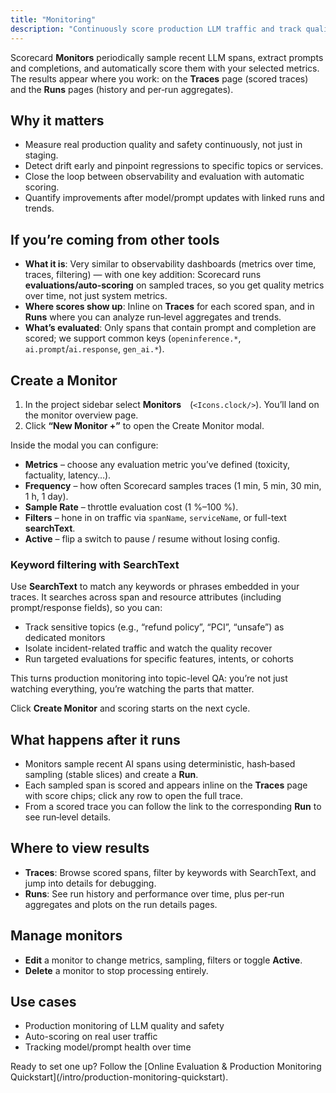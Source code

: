 ```yaml
---
title: "Monitoring"
description: "Continuously score production LLM traffic and track quality over time."
---
```



<DarkLightImage
  lightSrc="/images/monitors/monitors-list.png"
  darkSrc="/images/monitors/monitors-list.png"
  caption="Monitor overview list."
  alt="Screenshot of monitor overview list."
/>

Scorecard **Monitors** periodically sample recent LLM spans, extract prompts and completions, and automatically score them with your selected metrics. The results appear where you work: on the **Traces** page (scored traces) and the **Runs** pages (history and per‑run aggregates).

## Why it matters

- Measure real production quality and safety continuously, not just in staging.
- Detect drift early and pinpoint regressions to specific topics or services.
- Close the loop between observability and evaluation with automatic scoring.
- Quantify improvements after model/prompt updates with linked runs and trends.

## If you’re coming from other tools

- **What it is**: Very similar to observability dashboards (metrics over time, traces, filtering) — with one key addition: Scorecard runs **evaluations/auto‑scoring** on sampled traces, so you get quality metrics over time, not just system metrics.
- **Where scores show up**: Inline on **Traces** for each scored span, and in **Runs** where you can analyze run‑level aggregates and trends.
- **What’s evaluated**: Only spans that contain prompt and completion are scored; we support common keys (`openinference.*`, `ai.prompt`/`ai.response`, `gen_ai.*`).

<DarkLightImage
  lightSrc="/images/monitors/monitors-traces-search.png"
  darkSrc="/images/monitors/monitors-traces-search.png"
  caption="Monitor overview list."
  alt="Screenshot of monitor overview list."
/>

## Create a Monitor

1. In the project sidebar select **Monitors** (<code>&lt;Icons.clock/&gt;</code>). You’ll land on the monitor overview page.
2. Click **“New Monitor +”** to open the Create Monitor modal.

<DarkLightImage
  lightSrc="/images/monitors/monitor-create.png"
  darkSrc="/images/monitors/monitor-create.png"
  caption="Create monitor modal."
  alt="Create monitor modal screenshot."
/>

Inside the modal you can configure:

* **Metrics** – choose any evaluation metric you’ve defined (toxicity, factuality, latency…).
* **Frequency** – how often Scorecard samples traces (1 min, 5 min, 30 min, 1 h, 1 day).
* **Sample Rate** – throttle evaluation cost (1 %–100 %).
* **Filters** – hone in on traffic via <code>spanName</code>, <code>serviceName</code>, or full-text **searchText**.
* **Active** – flip a switch to pause / resume without losing config.

<DarkLightImage
  lightSrc="/images/monitors/monitor-metrics.png"
  darkSrc="/images/monitors/monitor-metrics.png"
  caption="Monitor options – Metrics"
  alt="Select metrics UI."
/>

### Keyword filtering with SearchText

Use **SearchText** to match any keywords or phrases embedded in your traces. It searches across span and resource attributes (including prompt/response fields), so you can:

- Track sensitive topics (e.g., “refund policy”, “PCI”, “unsafe”) as dedicated monitors
- Isolate incident-related traffic and watch the quality recover
- Run targeted evaluations for specific features, intents, or cohorts

This turns production monitoring into topic-level QA: you’re not just watching everything, you’re watching the parts that matter.

<DarkLightImage
  lightSrc="/images/monitors/monitor-filters.png"
  darkSrc="/images/monitors/monitor-filters.png"
  caption="Monitor options – sample & filter."
  alt="Sample and filter UI."
/>

Click **Create Monitor** and scoring starts on the next cycle.

## What happens after it runs

- Monitors sample recent AI spans using deterministic, hash‑based sampling (stable slices) and create a **Run**.
- Each sampled span is scored and appears inline on the **Traces** page with score chips; click any row to open the full trace.
- From a scored trace you can follow the link to the corresponding **Run** to see run‑level details.

## Where to view results

- **Traces**: Browse scored spans, filter by keywords with SearchText, and jump into details for debugging.
- **Runs**: See run history and performance over time, plus per‑run aggregates and plots on the run details pages.

<DarkLightImage
  lightSrc="/images/monitors/monitors-traces-score.png"
  darkSrc="/images/monitors/monitors-traces-score.png"
  caption="Monitor results – Scores."
  alt="Monitor results - traces and score UI."
/>

## Manage monitors

- **Edit** a monitor to change metrics, sampling, filters or toggle **Active**.
- **Delete** a monitor to stop processing entirely.

<DarkLightImage
  lightSrc="/images/monitors/monitor-edit.png"
  darkSrc="/images/monitors/monitor-edit.png"
  caption="Edit monitor modal."
  alt="Edit monitor modal screenshot."
/>

## Use cases

- Production monitoring of LLM quality and safety
- Auto-scoring on real user traffic
- Tracking model/prompt health over time

<Note>
Ready to set one up? Follow the [Online Evaluation & Production Monitoring Quickstart](/intro/production-monitoring-quickstart).
</Note>